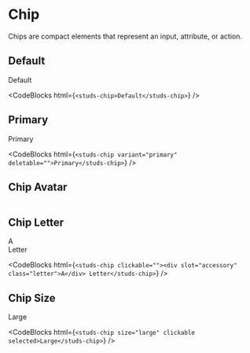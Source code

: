 # Chip

<HeaderComponent
  htmlTag="studs-chip"
  jsxTag="StudsChip"
  version="Since 2.0"
  status="Stable"
/>

Chips are compact elements that represent an input, attribute, or action.

## Default

<ResizerFeatures>
  <studs-chip>Default</studs-chip>
</ResizerFeatures>

<CodeBlocks
  html={`
<studs-chip>Default</studs-chip>
  `}
/>

## Primary

<ResizerFeatures>
  <studs-chip variant="primary" deletable="">
    Primary
  </studs-chip>
</ResizerFeatures>

<CodeBlocks
  html={`
<studs-chip variant="primary" deletable="">Primary</studs-chip>
  `}
/>

## Chip Avatar

```html

```

## Chip Letter

<ResizerFeatures>
  <studs-chip clickable="">
    <div slot="accessory" class="letter">
      A
    </div>
    Letter
  </studs-chip>
</ResizerFeatures>

<CodeBlocks
  html={`
<studs-chip clickable=""><div slot="accessory" class="letter">A</div>
      Letter</studs-chip>
  `}
/>

## Chip Size

<studs-chip size="large" clickable selected>Large</studs-chip>

<CodeBlocks
  html={`
<studs-chip size="large" clickable selected>Large</studs-chip>
  `}
/>
